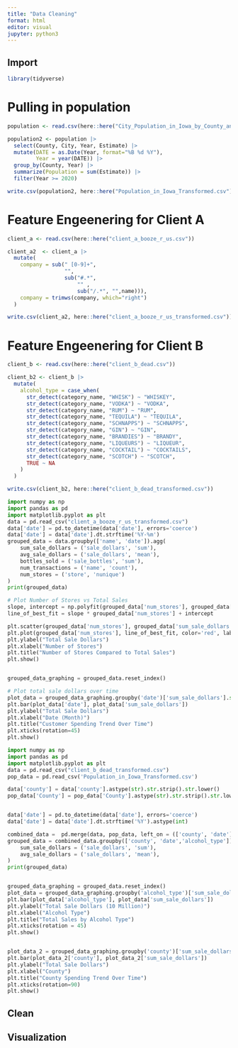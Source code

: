 ```yaml
---
title: "Data Cleaning"
format: html
editor: visual
jupyter: python3
---
```


## Import 

```r
library(tidyverse)
```


# Pulling in population
```r
population <- read.csv(here::here("City_Population_in_Iowa_by_County_and_Year.csv"))
```
```r
population2 <- population |>
  select(County, City, Year, Estimate) |>
  mutate(DATE = as.Date(Year, format="%B %d %Y"),
         Year = year(DATE)) |>
  group_by(County, Year) |>
  summarize(Population = sum(Estimate)) |>
  filter(Year >= 2020)
```
```r
write.csv(population2, here::here("Population_in_Iowa_Transformed.csv"))
```

# Feature Engeenering for Client A

```r
client_a <- read.csv(here::here("client_a_booze_r_us.csv"))
```
```r
client_a2  <- client_a |>
  mutate(
    company = sub(" [0-9]+",
                  "",
                  sub("#.*",
                      "" ,
                      sub("/.*", "",name))),
    company = trimws(company, which="right")
  )

write.csv(client_a2, here::here("client_a_booze_r_us_transformed.csv"))
```

# Feature Engeenering for Client B

```r
client_b <- read.csv(here::here("client_b_dead.csv"))
```
```r
client_b2 <- client_b |>
  mutate(
    alcohol_type = case_when(
      str_detect(category_name, "WHISK") ~ "WHISKEY",
      str_detect(category_name, "VODKA") ~ "VODKA",
      str_detect(category_name, "RUM") ~ "RUM",
      str_detect(category_name, "TEQUILA") ~ "TEQUILA",
      str_detect(category_name, "SCHNAPPS") ~ "SCHNAPPS",
      str_detect(category_name, "GIN") ~ "GIN",
      str_detect(category_name, "BRANDIES") ~ "BRANDY",
      str_detect(category_name, "LIQUEURS") ~ "LIQUEUR",
      str_detect(category_name, "COCKTAIL") ~ "COCKTAILS",
      str_detect(category_name, "SCOTCH") ~ "SCOTCH",
      TRUE ~ NA
    )
  )

write.csv(client_b2, here::here("client_b_dead_transformed.csv"))

```


```python
import numpy as np
import pandas as pd
import matplotlib.pyplot as plt
data = pd.read_csv("client_a_booze_r_us_transformed.csv")
data['date'] = pd.to_datetime(data['date'], errors='coerce')
data['date'] = data['date'].dt.strftime('%Y-%m')
grouped_data = data.groupby(['name', 'date']).agg(
    sum_sale_dollars = ('sale_dollars', 'sum'),
    avg_sale_dollars = ('sale_dollars', 'mean'),
    bottles_sold = ('sale_bottles', 'sum'),
    num_transactions = ('name', 'count'),
    num_stores = ('store', 'nunique')
)
print(grouped_data)

# Plot Number of Stores vs Total Sales
slope, intercept = np.polyfit(grouped_data['num_stores'], grouped_data['sum_sale_dollars'], 1)
line_of_best_fit = slope * grouped_data['num_stores'] + intercept

plt.scatter(grouped_data['num_stores'], grouped_data['sum_sale_dollars'])
plt.plot(grouped_data['num_stores'], line_of_best_fit, color='red', label='Line of Best Fit')
plt.ylabel("Total Sale Dollars")
plt.xlabel("Number of Stores")
plt.title("Number of Stores Compared to Total Sales")
plt.show()


grouped_data_graphing = grouped_data.reset_index()

# Plot total sale dollars over time
plot_data = grouped_data_graphing.groupby('date')['sum_sale_dollars'].sum().reset_index()
plt.bar(plot_data['date'], plot_data['sum_sale_dollars'])
plt.ylabel("Total Sale Dollars")
plt.xlabel("Date (Month)")
plt.title("Customer Spending Trend Over Time")
plt.xticks(rotation=45)
plt.show()

```

```python
import numpy as np
import pandas as pd
import matplotlib.pyplot as plt
data = pd.read_csv("client_b_dead_transformed.csv")
pop_data = pd.read_csv('Population_in_Iowa_Transformed.csv')

data['county'] = data['county'].astype(str).str.strip().str.lower()
pop_data['County'] = pop_data['County'].astype(str).str.strip().str.lower()


data['date'] = pd.to_datetime(data['date'], errors='coerce')
data['date'] = data['date'].dt.strftime('%Y').astype(int)

combined_data =  pd.merge(data, pop_data, left_on = (['county', 'date']), right_on= (['County', 'Year']))
grouped_data = combined_data.groupby(['county', 'date','alcohol_type']).agg(
    sum_sale_dollars = ('sale_dollars', 'sum'),
    avg_sale_dollars = ('sale_dollars', 'mean'),
)
print(grouped_data)


grouped_data_graphing = grouped_data.reset_index()
plot_data = grouped_data_graphing.groupby('alcohol_type')['sum_sale_dollars'].sum().reset_index().sort_values(by='sum_sale_dollars')
plt.bar(plot_data['alcohol_type'], plot_data['sum_sale_dollars'])
plt.ylabel("Total Sale Dollars (10 Million)")
plt.xlabel("Alcohol Type")
plt.title("Total Sales by Alcohol Type")
plt.xticks(rotation = 45)
plt.show()


plot_data_2 = grouped_data_graphing.groupby('county')['sum_sale_dollars'].sum().reset_index().sort_values(by='sum_sale_dollars')
plt.bar(plot_data_2['county'], plot_data_2['sum_sale_dollars'])
plt.ylabel("Total Sale Dollars")
plt.xlabel("County")
plt.title("County Spending Trend Over Time")
plt.xticks(rotation=90)
plt.show()
```


## Clean

## Visualization

